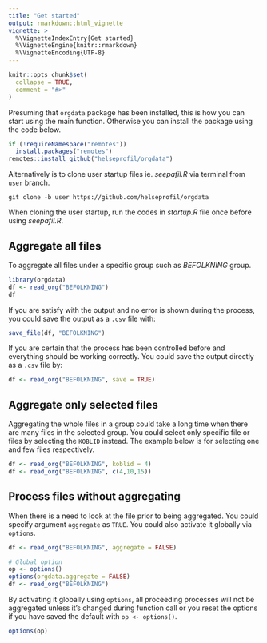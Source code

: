 ```yaml
---
title: "Get started"
output: rmarkdown::html_vignette
vignette: >
  %\VignetteIndexEntry{Get started}
  %\VignetteEngine{knitr::rmarkdown}
  %\VignetteEncoding{UTF-8}
---
```


```r
knitr::opts_chunk$set(
  collapse = TRUE,
  comment = "#>"
)
```

Presuming that `orgdata` package has been installed, this is how you can start
using the main function. Otherwise you can install the package using the code below.

```r
if (!requireNamespace("remotes"))
  install.packages("remotes")
remotes::install_github("helseprofil/orgdata")
```

Alternatively is to clone user startup files ie. *seepafil.R* via terminal from
`user` branch.

```shell
git clone -b user https://github.com/helseprofil/orgdata
```

When cloning the user startup, run the codes in *startup.R* file once before
using *seepafil.R*.

## Aggregate all files

To aggregate all files under a specific group such as *BEFOLKNING* group. 

```r
library(orgdata)
df <- read_org("BEFOLKNING")
df
```

If you are satisfy with the output and no error is shown during the process, you
could save the output as a `.csv` file with:

```r
save_file(df, "BEFOLKNING")
```

If you are certain that the process has been controlled before and everything
should be working correctly. You could save the output directly as a `.csv` file by:

```r
df <- read_org("BEFOLKNING", save = TRUE)
```

## Aggregate only selected files

Aggregating the whole files in a group could take a long time when there are
many files in the selected group. You could select only specific file or files
by selecting the `KOBLID` instead. The example below is for selecting one and
few files respectively.

```r
df <- read_org("BEFOLKNING", koblid = 4)
df <- read_org("BEFOLKNING", c(4,10,15))
```

## Process files without aggregating

When there is a need to look at the file prior to being aggregated. You could
specify argument `aggregate` as `TRUE`. You could also activate it globally via `options`.

```r
df <- read_org("BEFOLKNING", aggregate = FALSE)

# Global option
op <- options() 
options(orgdata.aggregate = FALSE)
df <- read_org("BEFOLKNING")
```

By activating it globally using `options`, all proceeding processes will not be
aggregated unless it's changed during function call or you reset the options if
you have saved the default with `op <- options()`.

```r
options(op)
```

